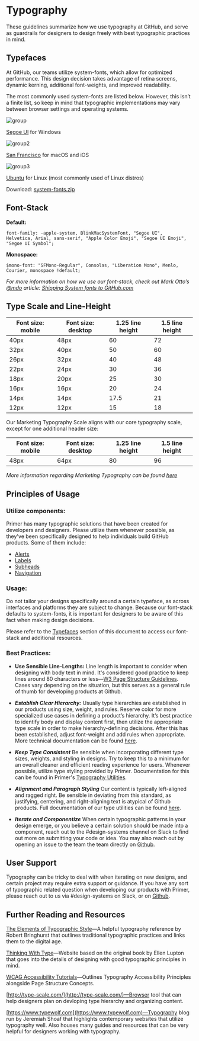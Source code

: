 # Typography

These guidelines summarize how we use typography at GitHub, and serve as guardrails for designers to design freely with best typographic practices in mind.

<!-- {:toc} -->

## Typefaces

At GitHub, our teams utilize system-fonts, which allow for optimized performance. This design decision takes advantage of retina screens, dynamic kerning, additional font-weights, and improved readability.

The most commonly used system-fonts are listed below. However, this isn’t a finite list, so keep in mind that typographic implementations may vary between browser settings and operating systems.

![group](https://user-images.githubusercontent.com/24916540/48572525-8786f880-e8be-11e8-901d-f23ec5fe676f.png)

[Segoe UI](https://developer.microsoft.com/en-us/fabric#/resources) for Windows

![group2](https://user-images.githubusercontent.com/24916540/48572595-b604d380-e8be-11e8-8e33-58bd24e84dc1.png)

[San Francisco](https://developer.apple.com/fonts/) for macOS and iOS

![group3](https://user-images.githubusercontent.com/24916540/48572594-b56c3d00-e8be-11e8-9514-eebebde3da2f.png)

[Ubuntu](https://design.ubuntu.com/font/) for Linux (most commonly used of Linux distros)

Download: [system-fonts.zip](https://github.com/primer/design/files/2583092/system-fonts.zip)

## Font-Stack

**Default:**

```
font-family: -apple-system, BlinkMacSystemFont, "Segoe UI",
Helvetica, Arial, sans-serif, "Apple Color Emoji", "Segoe UI Emoji", "Segoe UI Symbol";
```

**Monospace:**

```
$mono-font: "SFMono-Regular", Consolas, "Liberation Mono", Menlo, Courier, monospace !default;
```

_For more information on how we use our font-stack, check out Mark Otto’s [@mdo](http://markdotto.com/) article: [Shipping System fonts to GitHub.com](http://markdotto.com/2018/02/07/github-system-fonts/)_

## Type Scale and Line-Height

| Font size: mobile | Font size: desktop | 1.25 line height | 1.5 line height |
| ----------------- | ------------------ | ---------------- | --------------- |
| 40px              | 48px               | 60               | 72              |
| 32px              | 40px               | 50               | 60              |
| 26px              | 32px               | 40               | 48              |
| 22px              | 24px               | 30               | 36              |
| 18px              | 20px               | 25               | 30              |
| 16px              | 16px               | 20               | 24              |
| 14px              | 14px               | 17.5             | 21              |
| 12px              | 12px               | 15               | 18              |

Our Marketing Typography Scale aligns with our core typography scale, except for one additional header size:

| Font size: mobile | Font size: desktop | 1.25 line height | 1.5 line height |
| ----------------- | ------------------ | ---------------- | --------------- |
| 48px              | 64px               | 80               | 96              |

_More information regarding Marketing Typography can be found [here](https://styleguide.github.com/primer/utilities/marketing-type/)_

## Principles of Usage

### Utilize components:

Primer has many typographic solutions that have been created for developers and designers. Please utilize them whenever possible, as they've been specifically designed to help individuals build GitHub products. Some of them include:

- [Alerts](https://styleguide.github.com/primer/components/alerts/)
- [Labels](https://styleguide.github.com/primer/components/labels/)
- [Subheads](https://styleguide.github.com/primer/components/subhead/)
- [Navigation](https://styleguide.github.com/primer/components/navigation/)

### Usage:

Do not tailor your designs specifically around a certain typeface, as across interfaces and platforms they are subject to change. Because our font-stack defaults to system-fonts, it is important for designers to be aware of this fact when making design decisions.

Please refer to the [Typefaces](#Typefaces) section of this document to access our font-stack and additional resources.

### Best Practices:

- **Use Sensible Line-Lengths:** Line length is important to consider when designing with body text in mind. It's considered good practice to keep lines around 80 characters or less—[W3 Page Structure Guidelines](https://www.w3.org/WAI/tutorials/page-structure/styling/). Cases vary depending on the situation, but this serves as a general rule of thumb for developing products at Github.

- **_Establish Clear Hierarchy:_** Usually type hierarchies are established in our products using size, weight, and rules. Reserve color for more specialized use cases in defining a product’s hierarchy. It’s best practice to identify body and display content first, then utilize the appropriate type scale in order to make hierarchy-defining decisions. After this has been established, adjust font-weight and add rules when appropriate. More technical documentation can be found [here](https://styleguide.github.com/primer/support/typography/).

- **_Keep Type Consistent_** Be sensible when incorporating different type sizes, weights, and styling in designs. Try to keep this to a minimum for an overall cleaner and efficient reading experience for users. Whenever possible, utilize type styling provided by Primer. Documentation for this can be found in Primer's [Typography Utilities](https://styleguide.github.com/primer/utilities/typography/).

- **_Alignment and Paragraph Styling_** Our content is typically left-aligned and ragged right. Be sensible in deviating from this standard, as justifying, centering, and right-aligning text is atypical of Github products. Full documentation of our type utilities can be found [here](https://styleguide.github.com/primer/utilities/typography/).

- **_Iterate and Componentize_** When certain typographic patterns in your design emerge, or you believe a certain solution should be made into a component, reach out to the #design-systems channel on Slack to find out more on submitting your code or idea. You may also reach out by opening an issue to the team the team directly on [Github](https://github.com/primer/primer).

## User Support

Typography can be tricky to deal with when iterating on new designs, and certain project may require extra support or guidance. If you have any sort of typographic related question when developing our products with Primer, please reach out to us via #design-systems on Slack, or on [Github](https://github.com/primer/primer).

## Further Reading and Resources

[The Elements of Typographic Style](https://www.amazon.com/Elements-Typographic-Style-Robert-Bringhurst/dp/0881791326)—A helpful typography reference by Robert Bringhurst that outlines traditional typographic practices and links them to the digital age.

[Thinking With Type](http://thinkingwithtype.com/)—Website based on the original book by Ellen Lupton that goes into the details of designing with good typographic principles in mind.

[WCAG Accessibility Tutorials](https://www.w3.org/WAI/tutorials/page-structure/)—Outlines Typography Accessibility Principles alongside Page Structure Concepts.

[http://type-scale.com/](http://type-scale.com/)—Browser tool that can help designers plan on devloping type hierarchy and organizing content.

[https://www.typewolf.com](https://www.typewolf.com)—Typography blog run by Jeremiah Shoaf that highlights contemporary websites that utilize typography well. Also houses many guides and resources that can be very helpful for designers working with typography.

<!-- **etc.** -->

